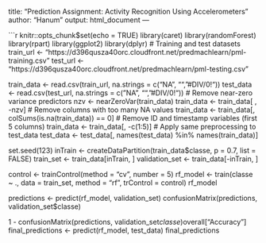 title: "Prediction Assignment: Activity Recognition Using Accelerometers"
author: "Hanum"
output: html_document
---

```r
knitr::opts_chunk$set(echo = TRUE)
library(caret)
library(randomForest)
library(rpart)
library(ggplot2)
library(dplyr)
# Training and test datasets
train_url <- "https://d396qusza40orc.cloudfront.net/predmachlearn/pml-training.csv"
test_url <- "https://d396qusza40orc.cloudfront.net/predmachlearn/pml-testing.csv"

train_data <- read.csv(train_url, na.strings = c("NA", "", "#DIV/0!"))
test_data <- read.csv(test_url, na.strings = c("NA", "", "#DIV/0!"))
# Remove near-zero variance predictors
nzv <- nearZeroVar(train_data)
train_data <- train_data[ , -nzv]
# Remove columns with too many NA values
train_data <- train_data[, colSums(is.na(train_data)) == 0]
# Remove ID and timestamp variables (first 5 columns)
train_data <- train_data[, -c(1:5)]
# Apply same preprocessing to test_data
test_data <- test_data[, names(test_data) %in% names(train_data)]

set.seed(123)
inTrain <- createDataPartition(train_data$classe, p = 0.7, list = FALSE)
train_set <- train_data[inTrain, ]
validation_set <- train_data[-inTrain, ]

control <- trainControl(method = "cv", number = 5)
rf_model <- train(classe ~ ., data = train_set, method = "rf", trControl = control)
rf_model

predictions <- predict(rf_model, validation_set)
confusionMatrix(predictions, validation_set$classe)

1 - confusionMatrix(predictions, validation_set$classe)$overall["Accuracy"]
final_predictions <- predict(rf_model, test_data)
final_predictions

